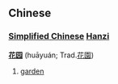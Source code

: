 ==Chinese==
=== [[Simplified Chinese]] [[Hanzi]] ===
'''[[花]][[园]]''' (huāyuán; Trad.[[花園]])

# [[garden]]